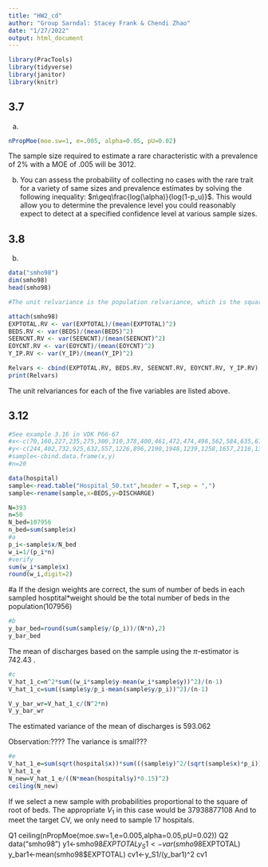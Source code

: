 ---
title: "HW2_cd"
author: "Group Sarndal: Stacey Frank & Chendi Zhao"
date: "1/27/2022"
output: html_document
---

```{r, message=FALSE, warning=FALSE}
library(PracTools)
library(tidyverse)
library(janitor)
library(knitr)
```

## 3.7

a)
```{r}
nPropMoe(moe.sw=1, e=.005, alpha=0.05, pU=0.02)

```
The sample size required to estimate a rare characteristic with a prevalence of 2% with a MOE of .005 will be 3012. 


b) You can assess the probability of collecting no cases with the rare trait for a variety of same sizes and prevalence estimates by solving the following inequality: $n\geq\frac{log(\alpha)}{log(1-p_u)}$. This would allow you to determine the prevalence level you could reasonably expect to detect at a specified confidence level at various sample sizes. 

## 3.8

b)
```{r, results='hide'}
data("smho98")
dim(smho98)
head(smho98)
```


```{r}
#The unit relvariance is the population relvariance, which is the square of the population coefficient of variation; formula on pg 26 

attach(smho98)
EXPTOTAL.RV <- var(EXPTOTAL)/(mean(EXPTOTAL)^2)
BEDS.RV <- var(BEDS)/(mean(BEDS)^2)
SEENCNT.RV <- var(SEENCNT)/(mean(SEENCNT)^2)
EOYCNT.RV <- var(EOYCNT)/(mean(EOYCNT)^2)
Y_IP.RV <- var(Y_IP)/(mean(Y_IP)^2)

Relvars <- cbind(EXPTOTAL.RV, BEDS.RV, SEENCNT.RV, EOYCNT.RV, Y_IP.RV)
print(Relvars)

```
The unit relvariances for each of the five variables are listed above.

## 3.12
```{r}
#See example 3.16 in VDK P66-67
#x<-c(70,160,227,235,275,300,310,378,400,461,472,474,498,562,584,635,670,712,760,816)
#y<-c(244,402,732,925,632,557,1226,896,2190,1948,1239,1258,1657,2116,1326,1606,1707,2089,1283,1239)
#sample<-cbind.data.frame(x,y)
#n=20

data(hospital)
sample<-read.table("Hospital_50.txt",header = T,sep = ",")
sample<-rename(sample,x=BEDS,y=DISCHARGE)

N=393
n=50
N_bed=107956
n_bed=sum(sample$x)
#a
p_i<-sample$x/N_bed
w_i=1/(p_i*n)
#verify
sum(w_i*sample$x)
round(w_i,digit=2)
```
#a
If the design weights are correct, the sum of number of beds in each sampled hosptital*weight should be the total number of beds in the population(107956)
```{r}
#b
y_bar_bed=round(sum(sample$y/(p_i))/(N*n),2)
y_bar_bed
```
The mean of discharges based on the sample using the $\pi$-estimator is  742.43
.

```{r}
#c
V_hat_1_c=n^2*sum((w_i*sample$y-mean(w_i*sample$y))^2)/(n-1)
V_hat_1_c=sum((sample$y/p_i-mean(sample$y/p_i))^2)/(n-1)

V_y_bar_wr=V_hat_1_c/(N^2*n)
V_y_bar_wr
```
The estimated variance of the mean of discharges is 593.062

Observation:???? The variance is small???

```{r}
#e
V_hat_1_e=sum(sqrt(hospital$x))*sum(((sample$y)^2/(sqrt(sample$x)*p_i)))/n-(sum(sample$y/p_i)/n)^2+V_y_bar_wr*N^2
V_hat_1_e
N_new=V_hat_1_e/((N*mean(hospital$y)*0.15)^2)
ceiling(N_new)
```
If we select a new sample with probabilities proportional to the square of root of beds. The appropriate $V_1$ in this case would be 37938877108 And to meet the target CV, we only need to sample 17 hospitals.


Q1
ceiling(nPropMoe(moe.sw=1,e=0.005,alpha=0.05,pU=0.02))
Q2
data("smho98")
y1<-smho98$EXPTOTAL
y_S1<-var(smho98$EXPTOTAL)
y_bar1<-mean(smho98$EXPTOTAL)
cv1<-y_S1/(y_bar1)^2
cv1

